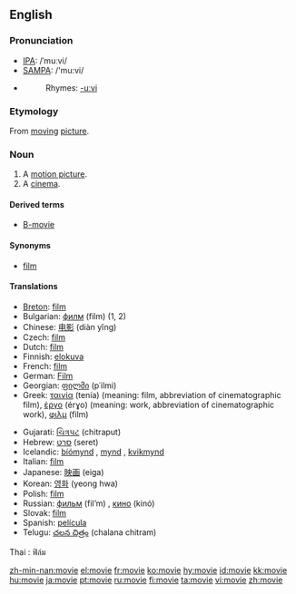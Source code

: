 ==English==

===Pronunciation===
*[[w:IPA|IPA]]: /ˈmuːvi/
*[[w:SAMPA|SAMPA]]: /'mu:vi/
*{{audio|en-us-movie.ogg|Audio (US)}}
*:Rhymes: [[Rhymes:English:-uːvi|-uːvi]]

===Etymology===
From [[moving]] [[picture]].

===Noun===
{{en-noun}}

# A [[motion picture]].
# A [[cinema]].

====Derived terms====
* [[B-movie]]

====Synonyms====
*[[film]]

====Translations====
{{top}}
*[[Breton]]: [[film]] {{m}}
*Bulgarian: [[филм]] (film) {{m}} (1, 2)
*Chinese: [[电影]] (diàn yĭng)
*Czech: [[film]] {{m}}
*Dutch: [[film]] {{m}}
*Finnish: [[elokuva]]
*French: [[film]] {{m}}
*German: [[Film]] {{m}}
*Georgian: [[ფილმი]] (p῾ilmi)
*Greek: [[ταινία]] (tenía) {{f}} (meaning: film, abbreviation of cinematographic film), [[έργο]] (érɣo) {{n}} (meaning: work, abbreviation of cinematographic work), [[φιλμ]] (film) {{n}}
{{mid}}
*Gujarati: [[ચિત્રપટ]] (chitraput)
*Hebrew: [[סרט]] (seret) {{m}}
*Icelandic: [[bíómynd]] {{f}}, [[mynd]] {{f}}, [[kvikmynd]] {{f}}
*Italian: [[film]] {{m}}
*Japanese: [[映画]] (eiga)
*Korean: [[영화]] (yeong hwa)
*Polish: [[film]] {{m}}
*Russian: [[фильм]] (fil’m) {{m}}, [[кино]] (kinó) {{n}}
*Slovak: [[film#Slovak|film]] {{m}}
*Spanish: [[película]] {{f}}
*Telugu: [[చలన చిత్రం]] (chalana chitram)
Thai : ฟิล์ม
{{bottom}}

[[zh-min-nan:movie]]
[[el:movie]]
[[fr:movie]]
[[ko:movie]]
[[hy:movie]]
[[id:movie]]
[[kk:movie]]
[[hu:movie]]
[[ja:movie]]
[[pt:movie]]
[[ru:movie]]
[[fi:movie]]
[[ta:movie]]
[[vi:movie]]
[[zh:movie]]